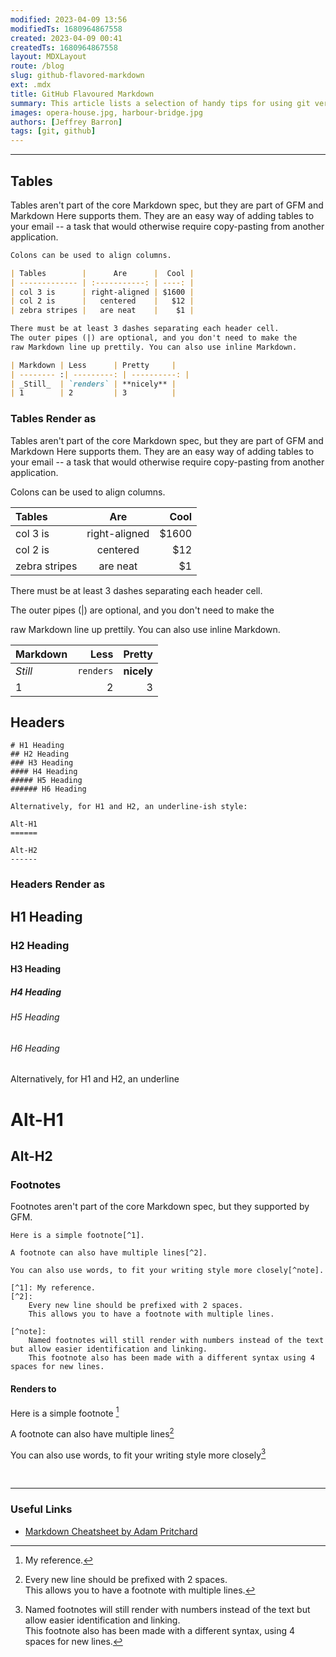 ```yaml
---
modified: 2023-04-09 13:56
modifiedTs: 1680964867558  
created: 2023-04-09 00:41
createdTs: 1680964867558  
layout: MDXLayout  
route: /blog  
slug: github-flavored-markdown  
ext: .mdx  
title: GitHub Flavoured Markdown
summary: This article lists a selection of handy tips for using git version control
images: opera-house.jpg, harbour-bridge.jpg  
authors: [Jeffrey Barron]
tags: [git, github]
---
```


---

## Tables

Tables aren't part of the core Markdown spec, but they are part of GFM and Markdown Here supports them. They are an easy way of adding tables to your email -- a task that would otherwise require copy-pasting from another application.

```markdown
Colons can be used to align columns.

| Tables        |      Are      |  Cool |
| ------------- | :-----------: | ----: |
| col 3 is      | right-aligned | $1600 |
| col 2 is      |   centered    |   $12 |
| zebra stripes |   are neat    |    $1 |

There must be at least 3 dashes separating each header cell.
The outer pipes (|) are optional, and you don't need to make the
raw Markdown line up prettily. You can also use inline Markdown.

| Markdown | Less      | Pretty     |
| -------- :| ---------: | ----------: |
| _Still_  | `renders` | **nicely** |
| 1        | 2         | 3          |
```

### Tables Render as

Tables aren't part of the core Markdown spec, but they are part of GFM and Markdown Here supports them. They are an easy way of adding tables to your email -- a task that would otherwise require copy-pasting from another application.

Colons can be used to align columns.

| Tables | Are | Cool |
| :------------- | :-----------: | ----: |
| col 3 is | right-aligned | $1600 |
| col 2 is | centered | $12 |
| zebra stripes | are neat | $1 |

There must be at least 3 dashes separating each header cell.

The outer pipes (|) are optional, and you don't need to make the

raw Markdown line up prettily. You can also use inline Markdown.

| Markdown | Less | Pretty |
| :-------- | ---------: | ----------: |
| *Still* | `renders` | __nicely__ |
| 1 | 2 | 3 |

## Headers

```
# H1 Heading
## H2 Heading
### H3 Heading
#### H4 Heading
##### H5 Heading
###### H6 Heading

Alternatively, for H1 and H2, an underline-ish style:

Alt-H1
======

Alt-H2
------
```

### Headers Render as

## H1 Heading

### H2 Heading

#### H3 Heading

##### H4 Heading

###### H5 Heading

###### H6 Heading

Alternatively, for H1 and H2, an underline

Alt-H1
==========

Alt-H2
----------

### Footnotes

Footnotes aren't part of the core Markdown spec, but they supported by GFM.

```text
Here is a simple footnote[^1].

A footnote can also have multiple lines[^2].

You can also use words, to fit your writing style more closely[^note].

[^1]: My reference.
[^2]:
    Every new line should be prefixed with 2 spaces.  
    This allows you to have a footnote with multiple lines.

[^note]:
    Named footnotes will still render with numbers instead of the text but allow easier identification and linking.  
    This footnote also has been made with a different syntax using 4 spaces for new lines.
```

#### Renders to

Here is a simple footnote [^1]  

A footnote can also have multiple lines[^2]  

You can also use words, to fit your writing style more closely[^3]

<br /><hr />

### Useful Links

- [Markdown Cheatsheet by Adam Pritchard](https://github.com/adam-p/markdown-here/wiki/Markdown-Cheatsheet)

[^1]: My reference.

[^2]:

    Every new line should be prefixed with 2 spaces.  
    This allows you to have a footnote with multiple lines.

[^3]:

    Named footnotes will still render with numbers instead of the text but allow easier identification and linking.  
    This footnote also has been made with a different syntax, using 4 spaces for new lines.
